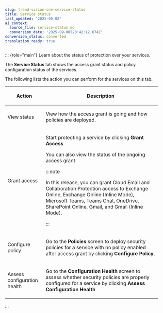 ```yaml
---
slug: trend-vision-one-service-status
title: Service status
last_updated: '2025-09-08'
ai_context:
  source_file: service-status.md
  conversion_date: '2025-09-08T23:42:12.674Z'
conversion_status: converted
translation_ready: true
---
```


::: {role="main"}
Learn about the status of protection over your services.

The **Service Status** tab shows the access grant status and policy configuration status of the services.

The following lists the action you can perform for the services on this tab.

<table>
<colgroup>
<col style="width: 25%" />
<col style="width: 75%" />
</colgroup>
<thead>
<tr>
<th><p>Action</p></th>
<th><p>Description</p></th>
</tr>
</thead>
<tbody>
<tr>
<td><p>View status</p></td>
<td><p>View how the access grant is going and how policies are deployed.</p></td>
</tr>
<tr>
<td><p>Grant access</p></td>
<td><p>Start protecting a service by clicking <strong>Grant Access</strong>.</p>
<p>You can also view the status of the ongoing access grant.</p>


:::note

<p>In this release, you can grant Cloud Email and Collaboration Protection access to Exchange Online, Exchange Online (Inline Mode), Microsoft Teams, Teams Chat, OneDrive, SharePoint Online, Gmail, and Gmail (Inline Mode).</p>


:::

</td>
</tr>
<tr>
<td><p>Configure policy</p></td>
<td><p>Go to the <strong>Policies</strong> screen to deploy security policies for a service with no policy enabled after access grant by clicking <strong>Configure Policy</strong>.</p></td>
</tr>
<tr>
<td><p>Assess configuration health</p></td>
<td><p>Go to the <strong>Configuration Health</strong> screen to assess whether security policies are properly configured for a service by clicking <strong>Assess Configuration Health</strong></p></td>
</tr>
</tbody>
</table>
:::

